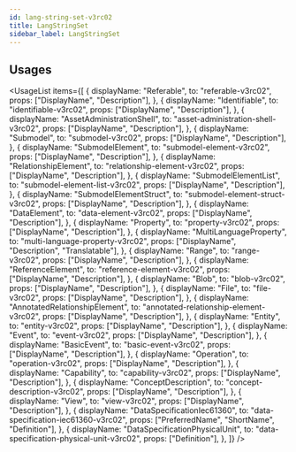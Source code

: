 ```yaml
---
id: lang-string-set-v3rc02
title: LangStringSet
sidebar_label: LangStringSet
---
```



## Usages

<UsageList
  items={[
    {
      displayName: "Referable",
      to: "referable-v3rc02",
      props: ["DisplayName", "Description"],
    },
    {
      displayName: "Identifiable",
      to: "identifiable-v3rc02",
      props: ["DisplayName", "Description"],
    },
    {
      displayName: "AssetAdministrationShell",
      to: "asset-administration-shell-v3rc02",
      props: ["DisplayName", "Description"],
    },
    {
      displayName: "Submodel",
      to: "submodel-v3rc02",
      props: ["DisplayName", "Description"],
    },
    {
      displayName: "SubmodelElement",
      to: "submodel-element-v3rc02",
      props: ["DisplayName", "Description"],
    },
    {
      displayName: "RelationshipElement",
      to: "relationship-element-v3rc02",
      props: ["DisplayName", "Description"],
    },
    {
      displayName: "SubmodelElementList",
      to: "submodel-element-list-v3rc02",
      props: ["DisplayName", "Description"],
    },
    {
      displayName: "SubmodelElementStruct",
      to: "submodel-element-struct-v3rc02",
      props: ["DisplayName", "Description"],
    },
    {
      displayName: "DataElement",
      to: "data-element-v3rc02",
      props: ["DisplayName", "Description"],
    },
    {
      displayName: "Property",
      to: "property-v3rc02",
      props: ["DisplayName", "Description"],
    },
    {
      displayName: "MultiLanguageProperty",
      to: "multi-language-property-v3rc02",
      props: ["DisplayName", "Description", "Translatable"],
    },
    {
      displayName: "Range",
      to: "range-v3rc02",
      props: ["DisplayName", "Description"],
    },
    {
      displayName: "ReferenceElement",
      to: "reference-element-v3rc02",
      props: ["DisplayName", "Description"],
    },
    {
      displayName: "Blob",
      to: "blob-v3rc02",
      props: ["DisplayName", "Description"],
    },
    {
      displayName: "File",
      to: "file-v3rc02",
      props: ["DisplayName", "Description"],
    },
    {
      displayName: "AnnotatedRelationshipElement",
      to: "annotated-relationship-element-v3rc02",
      props: ["DisplayName", "Description"],
    },
    {
      displayName: "Entity",
      to: "entity-v3rc02",
      props: ["DisplayName", "Description"],
    },
    {
      displayName: "Event",
      to: "event-v3rc02",
      props: ["DisplayName", "Description"],
    },
    {
      displayName: "BasicEvent",
      to: "basic-event-v3rc02",
      props: ["DisplayName", "Description"],
    },
    {
      displayName: "Operation",
      to: "operation-v3rc02",
      props: ["DisplayName", "Description"],
    },
    {
      displayName: "Capability",
      to: "capability-v3rc02",
      props: ["DisplayName", "Description"],
    },
    {
      displayName: "ConceptDescription",
      to: "concept-description-v3rc02",
      props: ["DisplayName", "Description"],
    },
    {
      displayName: "View",
      to: "view-v3rc02",
      props: ["DisplayName", "Description"],
    },
    {
      displayName: "DataSpecificationIec61360",
      to: "data-specification-iec61360-v3rc02",
      props: ["PreferredName", "ShortName", "Definition"],
    },
    {
      displayName: "DataSpecificationPhysicalUnit",
      to: "data-specification-physical-unit-v3rc02",
      props: ["Definition"],
    },
  ]}
/>
